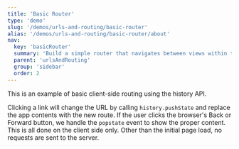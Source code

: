 ```yaml
---
title: 'Basic Router'
type: 'demo'
slug: '/demos/urls-and-routing/basic-router'
alias: '/demos/urls-and-routing/basic-router/about'
nav:
  key: 'basicRouter'
  summary: 'Build a simple router that navigates between views within the same page.'
  parent: 'urlsAndRouting'
  group: 'sidebar'
  order: 2
---
```


This is an example of basic client-side routing using the history API.

Clicking a link will change the URL by calling `history.pushState` and replace the app contents with the new route.
If the user clicks the browser's Back or Forward button, we handle the `popstate` event to show the proper content.
This is all done on the client side only. Other than the initial page load, no requests are sent to the server.
